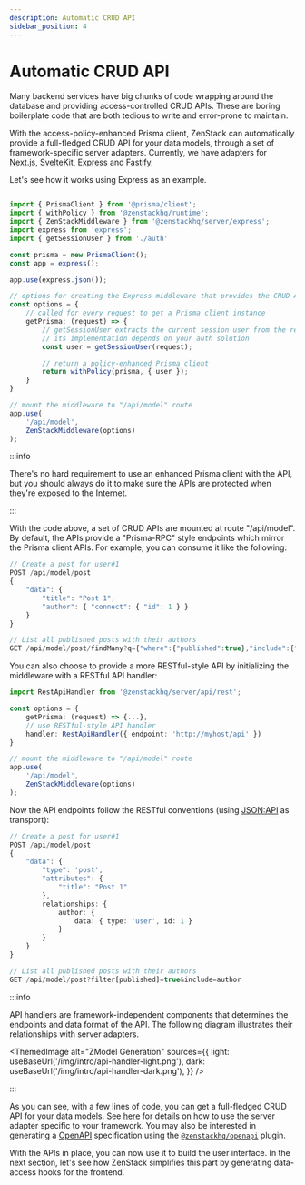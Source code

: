 ```yaml
---
description: Automatic CRUD API
sidebar_position: 4
---
```



# Automatic CRUD API

Many backend services have big chunks of code wrapping around the database and providing access-controlled CRUD APIs. These are boring boilerplate code that are both tedious to write and error-prone to maintain.

With the access-policy-enhanced Prisma client, ZenStack can automatically provide a full-fledged CRUD API for your data models, through a set of framework-specific server adapters. Currently, we have adapters for [Next.js](https://nextjs.org), [SvelteKit](https://kit.svelte.dev/), [Express](https://expressjs.com/) and [Fastify](https://www.fastify.io/).

Let's see how it works using Express as an example.

```ts title='app.ts'

import { PrismaClient } from '@prisma/client';
import { withPolicy } from '@zenstackhq/runtime';
import { ZenStackMiddleware } from '@zenstackhq/server/express';
import express from 'express';
import { getSessionUser } from './auth'

const prisma = new PrismaClient();
const app = express();

app.use(express.json());

// options for creating the Express middleware that provides the CRUD API
const options = {
    // called for every request to get a Prisma client instance
    getPrisma: (request) => {
        // getSessionUser extracts the current session user from the request,
        // its implementation depends on your auth solution
        const user = getSessionUser(request);

        // return a policy-enhanced Prisma client
        return withPolicy(prisma, { user });
    }
}

// mount the middleware to "/api/model" route
app.use(
    '/api/model',
    ZenStackMiddleware(options)
);
```

:::info

There's no hard requirement to use an enhanced Prisma client with the API, but you should always do it to make sure the APIs are protected when they're exposed to the Internet.

:::

With the code above, a set of CRUD APIs are mounted at route "/api/model". By default, the APIs provide a "Prisma-RPC" style endpoints which mirror the Prisma client APIs. For example, you can consume it like the following:

```ts
// Create a post for user#1
POST /api/model/post
{
    "data": {
        "title": "Post 1",
        "author": { "connect": { "id": 1 } }
    }
}

// List all published posts with their authors
GET /api/model/post/findMany?q={"where":{"published":true},"include":{"author":true}}
```

You can also choose to provide a more RESTful-style API by initializing the middleware with a RESTful API handler:

```ts title='app.ts'
import RestApiHandler from '@zenstackhq/server/api/rest';

const options = {
    getPrisma: (request) => {...},
    // use RESTful-style API handler
    handler: RestApiHandler({ endpoint: 'http://myhost/api' })
}

// mount the middleware to "/api/model" route
app.use(
    '/api/model',
    ZenStackMiddleware(options)
);
```

Now the API endpoints follow the RESTful conventions (using [JSON:API](https://jsonapi.org/) as transport):

```ts
// Create a post for user#1
POST /api/model/post
{
    "data": {
        "type": 'post',
        "attributes": {
            "title": "Post 1"
        },
        relationships: {
            author: {
                data: { type: 'user', id: 1 }
            }
        }
    }
}

// List all published posts with their authors
GET /api/model/post?filter[published]=true&include=author
```

:::info

API handlers are framework-independent components that determines the endpoints and data format of the API. The following diagram illustrates their relationships with server adapters.

<ThemedImage
    alt="ZModel Generation"
    sources={{
        light: useBaseUrl('/img/intro/api-handler-light.png'),
        dark: useBaseUrl('/img/intro/api-handler-dark.png'),
    }}
/>

:::

As you can see, with a few lines of code, you can get a full-fledged CRUD API for your data models. See [here](/docs/category/server-adapters) for details on how to use the server adapter specific to your framework. You may also be interested in generating a [OpenAPI](https://www.openapis.org/) specification using the [`@zenstackhq/openapi`](/docs/reference/plugins/openapi) plugin.

With the APIs in place, you can now use it to build the user interface. In the next section, let's see how ZenStack simplifies this part by generating data-access hooks for the frontend.
